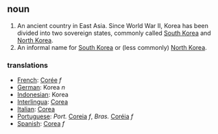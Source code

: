 == noun ==
#An ancient country in East Asia.  Since World War II, Korea has been divided into two sovereign states, commonly called [[South Korea]] and [[North Korea]].
#An informal name for [[South Korea]] or (less commonly) [[North Korea]].

=== translations ===
*[[French]]: [[Corée]] ''f''
*[[German]]: Korea ''n''
*[[Indonesian]]: Korea
*[[Interlingua]]: [[Corea]]
*[[Italian]]: [[Corea]]
*[[Portuguese]]: ''Port.'' [[Coreia]] ''f'', ''Bras.'' [[Coréia]] ''f''
*[[Spanish]]: [[Corea]] ''f''